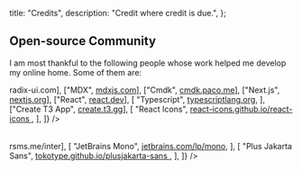   title: "Credits",
  description: "Credit where credit is due.",
};

## Open-source Community

I am most thankful to the following people whose work helped me develop my online home. Some of them are:

<Table
  header={["Tool", "Link"]}
  rows={[
    ["Radix UI", <a href="https://www.radix-ui.com">radix-ui.com</a>],
    ["MDX", <a href="https://mdxjs.com">mdxjs.com</a>],
    ["Cmdk", <a href="https://cmdk.paco.me">cmdk.paco.me</a>],
    ["Next.js", <a href="https://nextjs.org">nextjs.org</a>],
    ["React", <a href="https://react.dev">react.dev</a>],
    [
      "Typescript",
      <a href="https://www.typescriptlang.org">typescriptlang.org</a>,
    ],
    ["Create T3 App", <a href="https://create.t3.gg">create.t3.gg</a>],
    [
      "React Icons",
      <a href="https://react-icons.github.io/react-icons">
        react-icons.github.io/react-icons
      </a>,
    ],
  ]}
/>

<Table
  header={["Font", "Link"]}
  rows={[
    ["Inter", <a href="https://rsms.me/inter">rsms.me/inter</a>],
    [
      "JetBrains Mono",
      <a href="https://www.jetbrains.com/lp/mono">jetbrains.com/lp/mono</a>,
    ],
    [
      "Plus Jakarta Sans",
      <a href="https://tokotype.github.io/plusjakarta-sans">
        tokotype.github.io/plusjakarta-sans
      </a>,
    ],
  ]}
/>
